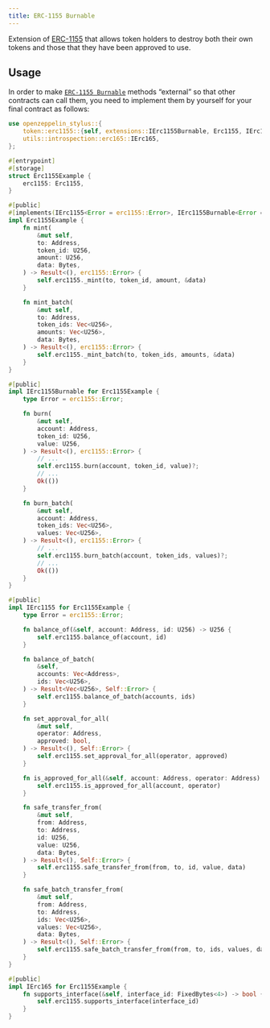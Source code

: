 ```yaml
---
title: ERC-1155 Burnable
---
```


Extension of [ERC-1155](erc1155) that allows token holders to destroy both their
own tokens and those that they have been approved to use.

## Usage

In order to make [`ERC-1155 Burnable`](https://docs.rs/openzeppelin-stylus/0.2.0/openzeppelin_stylus/token/erc1155/extensions/burnable/index.html) methods “external” so that other contracts can call them, you need to implement them by yourself for your final contract as follows:

```rust
use openzeppelin_stylus::{
    token::erc1155::{self, extensions::IErc1155Burnable, Erc1155, IErc1155},
    utils::introspection::erc165::IErc165,
};

#[entrypoint]
#[storage]
struct Erc1155Example {
    erc1155: Erc1155,
}

#[public]
#[implements(IErc1155<Error = erc1155::Error>, IErc1155Burnable<Error = erc1155::Error>, IErc165)]
impl Erc1155Example {
    fn mint(
        &mut self,
        to: Address,
        token_id: U256,
        amount: U256,
        data: Bytes,
    ) -> Result<(), erc1155::Error> {
        self.erc1155._mint(to, token_id, amount, &data)
    }

    fn mint_batch(
        &mut self,
        to: Address,
        token_ids: Vec<U256>,
        amounts: Vec<U256>,
        data: Bytes,
    ) -> Result<(), erc1155::Error> {
        self.erc1155._mint_batch(to, token_ids, amounts, &data)
    }
}

#[public]
impl IErc1155Burnable for Erc1155Example {
    type Error = erc1155::Error;

    fn burn(
        &mut self,
        account: Address,
        token_id: U256,
        value: U256,
    ) -> Result<(), erc1155::Error> {
        // ...
        self.erc1155.burn(account, token_id, value)?;
        // ...
        Ok(())
    }

    fn burn_batch(
        &mut self,
        account: Address,
        token_ids: Vec<U256>,
        values: Vec<U256>,
    ) -> Result<(), erc1155::Error> {
        // ...
        self.erc1155.burn_batch(account, token_ids, values)?;
        // ...
        Ok(())
    }
}

#[public]
impl IErc1155 for Erc1155Example {
    type Error = erc1155::Error;

    fn balance_of(&self, account: Address, id: U256) -> U256 {
        self.erc1155.balance_of(account, id)
    }

    fn balance_of_batch(
        &self,
        accounts: Vec<Address>,
        ids: Vec<U256>,
    ) -> Result<Vec<U256>, Self::Error> {
        self.erc1155.balance_of_batch(accounts, ids)
    }

    fn set_approval_for_all(
        &mut self,
        operator: Address,
        approved: bool,
    ) -> Result<(), Self::Error> {
        self.erc1155.set_approval_for_all(operator, approved)
    }

    fn is_approved_for_all(&self, account: Address, operator: Address) -> bool {
        self.erc1155.is_approved_for_all(account, operator)
    }

    fn safe_transfer_from(
        &mut self,
        from: Address,
        to: Address,
        id: U256,
        value: U256,
        data: Bytes,
    ) -> Result<(), Self::Error> {
        self.erc1155.safe_transfer_from(from, to, id, value, data)
    }

    fn safe_batch_transfer_from(
        &mut self,
        from: Address,
        to: Address,
        ids: Vec<U256>,
        values: Vec<U256>,
        data: Bytes,
    ) -> Result<(), Self::Error> {
        self.erc1155.safe_batch_transfer_from(from, to, ids, values, data)
    }
}

#[public]
impl IErc165 for Erc1155Example {
    fn supports_interface(&self, interface_id: FixedBytes<4>) -> bool {
        self.erc1155.supports_interface(interface_id)
    }
}
```

